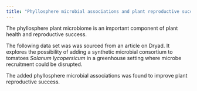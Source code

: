 ```yaml
---
title: "Phyllosphere microbial associations and plant reproductive success"
---
```


The phyllosphere plant microbiome is an important component of plant health and reproductive success.

The following data set was was sourced from an article on Dryad. It explores the possibility of adding a synthetic microbial consortium to tomatoes *Solanum lycopersicum* in a greenhouse setting where microbe recruitment could be disrupted.

The added phyllosphere microbial associations was found to improve plant reproductive success.
